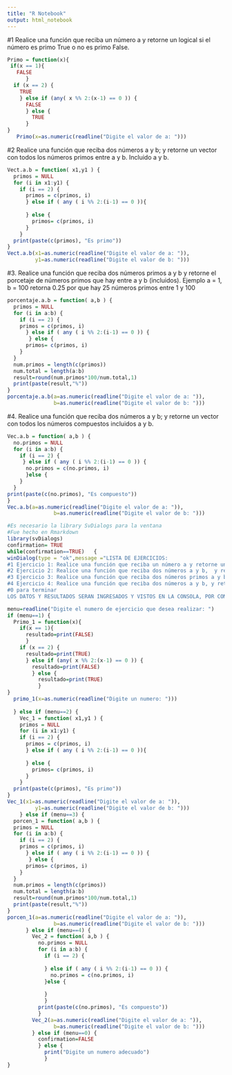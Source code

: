 ```yaml
---
title: "R Notebook"
output: html_notebook
---
```


#1 Realice una función que reciba un número a y retorne un logical si el número es primo True o no es primo False.
```r
Primo = function(x){
 if(x == 1){
   FALSE
      }
  if (x == 2) {
    TRUE
    } else if (any( x %% 2:(x-1) == 0 )) {
      FALSE
      } else {
        TRUE
      }
}
   Primo(x=as.numeric(readline("Digite el valor de a: ")))
```

#2 Realice una función que reciba dos números a y b;  y retorne un vector con todos los números primos entre a y b. Incluido a y b.
```r
Vect.a.b = function( x1,y1 ) {
  primos = NULL
  for (i in x1:y1) {
    if (i == 2) {
      primos = c(primos, i)
      } else if ( any ( i %% 2:(i-1) == 0 )){
        
      } else {
        primos= c(primos, i)
      }
    }
  print(paste(c(primos), "Es primo"))
}
Vect.a.b(x1=as.numeric(readline("Digite el valor de a: ")),
         y1=as.numeric(readline("Digite el valor de b: ")))
```

#3. Realice una función que reciba dos números primos a y b y retorne el porcetaje de números primos que hay entre a y b (incluidos). Ejemplo  a = 1, b = 100 
retorna 0.25 por que hay 25 números primos entre 1 y 100 
```r
porcentaje.a.b = function( a,b ) {
  primos = NULL
  for (i in a:b) {
    if (i == 2) {
    primos = c(primos, i)
      } else if ( any ( i %% 2:(i-1) == 0 )) {
       } else {
      primos= c(primos, i)
    }
  }
  num.primos = length(c(primos))
  num.total = length(a:b)
  result=round(num.primos*100/num.total,1)
  print(paste(result,"%"))
} 
porcentaje.a.b(a=as.numeric(readline("Digite el valor de a: ")),
               b=as.numeric(readline("Digite el valor de b: ")))
```

#4. Realice una función que reciba dos números a y b; y retorne un vector con todos los números compuestos incluidos a y b.  
```r
Vec.a.b = function( a,b ) {
  no.primos = NULL
  for (i in a:b) {
    if (i == 2) {
     } else if ( any ( i %% 2:(i-1) == 0 )) {
      no.primos = c(no.primos, i)
      }else {
    }
  }
print(paste(c(no.primos), "Es compuesto"))
}
Vec.a.b(a=as.numeric(readline("Digite el valor de a: ")),
               b=as.numeric(readline("Digite el valor de b: ")))
```

```r
#Es necesario la library SvDialogs para la ventana
#Fue hecho en Rmarkdown
library(svDialogs)
confirmation= TRUE
while(confirmation==TRUE)   {
winDialog(type = "ok",message ="LISTA DE EJERCICIOS:
#1 Ejercicio 1: Realice una función que reciba un número a y retorne un logical si el número es primo True o no es primo False.
#2 Ejercicio 2: Realice una función que reciba dos números a y b,  y retorne un vector con todos los números primos entre a y b. Incluido a y b.
#3 Ejercicio 3: Realice una función que reciba dos números primos a y b y retorne el porcetaje de números primos que hay entre a y b (incluidos).
#4 Ejercicio 4: Realice una función que reciba dos números a y b, y retorne un vector con todos los números compuestos incluidos a y b.
#0 para terminar
LOS DATOS Y RESULTADOS SERAN INGRESADOS Y VISTOS EN LA CONSOLA, POR COMODIDAD EL UNICO PROPOSITO DE ESTA VENTANA ES VER LA LISTA DE EJERCICIOS")

menu=readline("Digite el numero de ejercicio que desea realizar: ")
if (menu==1) {
  Primo_1 = function(x){
    if(x == 1){
      resultado=print(FALSE)
      }
    if (x == 2) {
      resultado=print(TRUE)
      } else if (any( x %% 2:(x-1) == 0 )) {
        resultado=print(FALSE)
        } else {
          resultado=print(TRUE)
          }
}
  primo_1(x=as.numeric(readline("Digite un numero: ")))
  
  } else if (menu==2) {
    Vec_1 = function( x1,y1 ) {
    primos = NULL
    for (i in x1:y1) {
    if (i == 2) {
      primos = c(primos, i)
      } else if ( any ( i %% 2:(i-1) == 0 )){
        
      } else {
        primos= c(primos, i)
      }
    }
  print(paste(c(primos), "Es primo"))
}
Vec_1(x1=as.numeric(readline("Digite el valor de a: ")),
         y1=as.numeric(readline("Digite el valor de b: ")))
    } else if (menu==3) {
  porcen_1 = function( a,b ) {
  primos = NULL
  for (i in a:b) {
    if (i == 2) {
    primos = c(primos, i)
      } else if ( any ( i %% 2:(i-1) == 0 )) {
       } else {
      primos= c(primos, i)
    }
  }
  num.primos = length(c(primos))
  num.total = length(a:b)
  result=round(num.primos*100/num.total,1)
  print(paste(result,"%"))
} 
porcen_1(a=as.numeric(readline("Digite el valor de a: ")),
               b=as.numeric(readline("Digite el valor de b: ")))
      } else if (menu==4) {
        Vec_2 = function( a,b ) {
          no.primos = NULL
          for (i in a:b) {
            if (i == 2) {
              
            } else if ( any ( i %% 2:(i-1) == 0 )) {
              no.primos = c(no.primos, i)
            }else {
                
            }
            }
          print(paste(c(no.primos), "Es compuesto"))
          }
        Vec_2(a=as.numeric(readline("Digite el valor de a: ")),
               b=as.numeric(readline("Digite el valor de b: ")))
        } else if (menu==0) {
          confirmation=FALSE
          } else {
            print("Digite un numero adecuado")
            }
}
```
